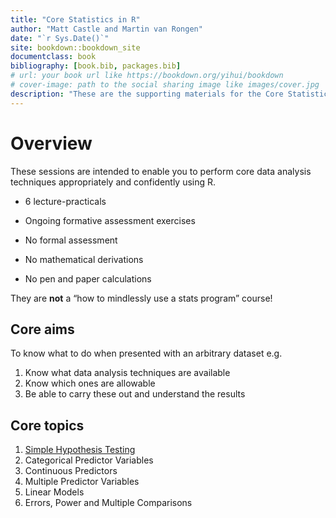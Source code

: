 ```yaml
--- 
title: "Core Statistics in R"
author: "Matt Castle and Martin van Rongen"
date: "`r Sys.Date()`"
site: bookdown::bookdown_site
documentclass: book
bibliography: [book.bib, packages.bib]
# url: your book url like https://bookdown.org/yihui/bookdown
# cover-image: path to the social sharing image like images/cover.jpg
description: "These are the supporting materials for the Core Statistics modules of the PSLS Biostatistics Initiative, Cambridge University." 
---
```


# Overview

These sessions are intended to enable you to perform core data analysis techniques appropriately and confidently using R.

- 6 lecture-practicals
- Ongoing formative assessment exercises
- No formal assessment

- No mathematical derivations
- No pen and paper calculations

They are **not** a “how to mindlessly use a stats program” course!

## Core aims
:::highlight
To know what to do when presented with an arbitrary dataset e.g.

1. Know what data analysis techniques are available
2. Know which ones are allowable
3. Be able to carry these out and understand the results
:::

## Core topics

1. [Simple Hypothesis Testing](#cs1)
2. Categorical Predictor Variables
3. Continuous Predictors 
4. Multiple Predictor Variables
5. Linear Models 
6. Errors, Power and Multiple Comparisons
